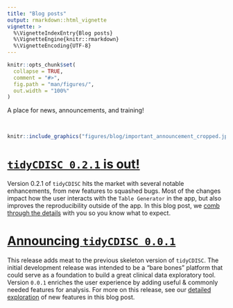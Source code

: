```yaml
---
title: "Blog posts"
output: rmarkdown::html_vignette
vignette: >
  %\VignetteIndexEntry{Blog posts}
  %\VignetteEngine{knitr::rmarkdown}
  %\VignetteEncoding{UTF-8}
---
```


```r
knitr::opts_chunk$set(
  collapse = TRUE,
  comment = "#>",
  fig.path = "man/figures/",
  out.width = "100%"
)
```

A place for news, announcements, and training!

<br>

```r
knitr::include_graphics("figures/blog/important_announcement_cropped.jpg")
```

# [`tidyCDISC 0.2.1` is out!](announcing-tidycdisc-0-2-1.html)

Version 0.2.1 of `tidyCDISC` hits the market with several notable enhancements, from new features to  squashed bugs. Most of the changes impact how the user interacts with the `Table Generator` in the app, but also improves the reproducibility outside of the app. In this blog post, we [comb through the details](announcing-tidycdisc-0-2-1.html) with you so you know what to expect.


# [Announcing `tidyCDISC 0.0.1`](announcing-tidycdisc-0-0-1-1.html)

This release adds meat to the previous skeleton version of `tidyCDISC`. The initial development release was intended to be a "bare bones" platform that could serve as a foundation to build a great clinical data exploratory tool. Version `0.0.1` enriches the user experience by adding useful & commonly needed features for analysis. For more on this release, see our [detailed exploration](announcing-tidycdisc-0-0-1-1.html) of new features in this blog post.




